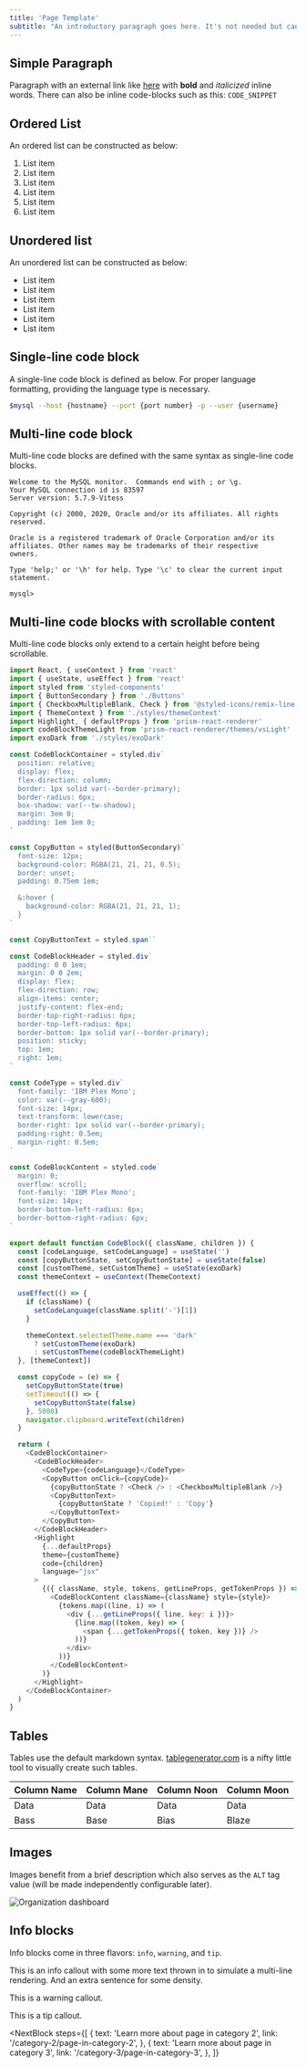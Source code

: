 ```yaml
---
title: 'Page Template'
subtitle: "An introductory paragraph goes here. It's not needed but can be potentially helpful to briefly explain the page's purpose and content."
---
```


## Simple Paragraph

Paragraph with an external link like [here](https://dev.mysql.com/doc/refman/8.0/en/mysql.html) with **bold** and _italicized_ inline words. There can also be inline code-blocks such as this: `CODE_SNIPPET`

## Ordered List

An ordered list can be constructed as below:

1. List item
2. List item
3. List item
4. List item
5. List item
6. List item

## Unordered list

An unordered list can be constructed as below:

- List item
- List item
- List item
- List item
- List item
- List item

## Single-line code block

A single-line code block is defined as below. For proper language formatting, providing the language type is necessary.

```bash
$mysql --host {hostname} --port {port number} -p --user {username}
```

## Multi-line code block

Multi-line code blocks are defined with the same syntax as single-line code blocks.

```console
Welcome to the MySQL monitor.  Commands end with ; or \g.
Your MySQL connection id is 83597
Server version: 5.7.9-Vitess

Copyright (c) 2000, 2020, Oracle and/or its affiliates. All rights reserved.

Oracle is a registered trademark of Oracle Corporation and/or its
affiliates. Other names may be trademarks of their respective
owners.

Type 'help;' or '\h' for help. Type '\c' to clear the current input statement.

mysql>
```

## Multi-line code blocks with scrollable content

Multi-line code blocks only extend to a certain height before being scrollable.

```javascript
import React, { useContext } from 'react'
import { useState, useEffect } from 'react'
import styled from 'styled-components'
import { ButtonSecondary } from './Buttons'
import { CheckboxMultipleBlank, Check } from '@styled-icons/remix-line'
import { ThemeContext } from './styles/themeContext'
import Highlight, { defaultProps } from 'prism-react-renderer'
import codeBlockThemeLight from 'prism-react-renderer/themes/vsLight'
import exoDark from './styles/exoDark'

const CodeBlockContainer = styled.div`
  position: relative;
  display: flex;
  flex-direction: column;
  border: 1px solid var(--border-primary);
  border-radius: 6px;
  box-shadow: var(--tw-shadow);
  margin: 3em 0;
  padding: 1em 1em 0;
`

const CopyButton = styled(ButtonSecondary)`
  font-size: 12px;
  background-color: RGBA(21, 21, 21, 0.5);
  border: unset;
  padding: 0.75em 1em;

  &:hover {
    background-color: RGBA(21, 21, 21, 1);
  }
`

const CopyButtonText = styled.span``

const CodeBlockHeader = styled.div`
  padding: 0 0 1em;
  margin: 0 0 2em;
  display: flex;
  flex-direction: row;
  align-items: center;
  justify-content: flex-end;
  border-top-right-radius: 6px;
  border-top-left-radius: 6px;
  border-bottom: 1px solid var(--border-primary);
  position: sticky;
  top: 1em;
  right: 1em;
`

const CodeType = styled.div`
  font-family: 'IBM Plex Mono';
  color: var(--gray-600);
  font-size: 14px;
  text-transform: lowercase;
  border-right: 1px solid var(--border-primary);
  padding-right: 0.5em;
  margin-right: 0.5em;
`

const CodeBlockContent = styled.code`
  margin: 0;
  overflow: scroll;
  font-family: 'IBM Plex Mono';
  font-size: 14px;
  border-bottom-left-radius: 6px;
  border-bottom-right-radius: 6px;
`

export default function CodeBlock({ className, children }) {
  const [codeLanguage, setCodeLanguage] = useState('')
  const [copyButtonState, setCopyButtonState] = useState(false)
  const [customTheme, setCustomTheme] = useState(exoDark)
  const themeContext = useContext(ThemeContext)

  useEffect(() => {
    if (className) {
      setCodeLanguage(className.split('-')[1])
    }

    themeContext.selectedTheme.name === 'dark'
      ? setCustomTheme(exoDark)
      : setCustomTheme(codeBlockThemeLight)
  }, [themeContext])

  const copyCode = (e) => {
    setCopyButtonState(true)
    setTimeout(() => {
      setCopyButtonState(false)
    }, 5000)
    navigator.clipboard.writeText(children)
  }

  return (
    <CodeBlockContainer>
      <CodeBlockHeader>
        <CodeType>{codeLanguage}</CodeType>
        <CopyButton onClick={copyCode}>
          {copyButtonState ? <Check /> : <CheckboxMultipleBlank />}
          <CopyButtonText>
            {copyButtonState ? 'Copied!' : 'Copy'}
          </CopyButtonText>
        </CopyButton>
      </CodeBlockHeader>
      <Highlight
        {...defaultProps}
        theme={customTheme}
        code={children}
        language="jsx"
      >
        {({ className, style, tokens, getLineProps, getTokenProps }) => (
          <CodeBlockContent className={className} style={style}>
            {tokens.map((line, i) => (
              <div {...getLineProps({ line, key: i })}>
                {line.map((token, key) => (
                  <span {...getTokenProps({ token, key })} />
                ))}
              </div>
            ))}
          </CodeBlockContent>
        )}
      </Highlight>
    </CodeBlockContainer>
  )
}
```

## Tables

Tables use the default markdown syntax. [tablegenerator.com](https://www.tablesgenerator.com/markdown_tables) is a nifty little tool to visually create such tables.

| Column Name | Column Mane | Column Noon | Column Moon |
| ----------- | ----------- | ----------- | ----------- |
| Data        | Data        | Data        | Data        |
| Bass        | Base        | Bias        | Blaze       |

## Images

Images benefit from a brief description which also serves as the `ALT` tag value (will be made independently configurable later).

![Organization dashboard](/img/docs/ps_org_dashboard_light.png)

## Info blocks

Info blocks come in three flavors: `info`, `warning`, and `tip`.

<InfoBlock type="info">
  This is an info callout with some more text thrown in to simulate a multi-line
  rendering. And an extra sentence for some density.
</InfoBlock>

<InfoBlock type="warning">This is a warning callout.</InfoBlock>

<InfoBlock type="tip">This is a tip callout.</InfoBlock>

<NextBlock
  steps={[
    {
      text: 'Learn more about page in category 2',
      link: '/category-2/page-in-category-2',
    },
    {
      text: 'Learn more about page in category 3',
      link: '/category-3/page-in-category-3',
    },
  ]}
></NextBlock>
